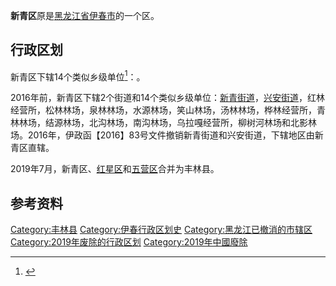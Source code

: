 {{Infobox China County
| county = 新青区
| usedname = 
| nameorigin = 
| Photo = 
| Photoname = 
| map =
| map_caption = 
| Pinyin =  Xīnqīng Qū
| Belong = [[中国|中国]][[黑龙江省|黑龙江省]][[伊春市|伊春市]]
| Types = [[市辖区|市辖区]]
| admincode =  230707
| founded = 
| seat = 
| officerTitle = 
| officer = 
| officerTitle2 = 
| officer2 = 
| division = 4
| town = 
| township = 
| subdistrict = 4
| dialect = 
| post code = 153036
| phone code = 458
| coordinate = 
| area = 1181平方千米
| area land = 
| area water = 
| census yr = 2004
| pop = 5万人
| density =  
| GDP = 
| GDP_as_of = 
| GDPPC = 
| carlicense = 黑F
| web = www.ycxq.gov.cn
| web_title = 新青区政府网
}}
'''新青区'''原是[[黑龙江省|黑龙江省]][[伊春市|伊春市]]的一个区。

==行政区划==

新青区下辖14个类似乡级单位<ref>{{PRC admin/ref sgc|23/07/07/000/000}}</ref>：{{PRC admin/children|23/07/07/000/000}}。

2016年前，新青区下辖2个街道和14个类似乡级单位：[[新青街道|新青街道]]，[[兴安街道_(伊春市)|兴安街道]]，红林经营所，松林林场，泉林林场，水源林场，笑山林场，汤林林场，桦林经营所，青林林场，结源林场，北沟林场，南沟林场，乌拉嘎经营所，柳树河林场和北影林场。2016年，伊政函【2016】83号文件撤销新青街道和兴安街道，下辖地区由新青区直辖。

2019年7月，新青区、[[红星区|红星区]]和[[五营区|五营区]]合并为丰林县。

==参考资料==
{{reflist}}

[[Category:丰林县|Category:丰林县]]
[[Category:伊春行政区划史|Category:伊春行政区划史]]
[[Category:黑龙江已撤消的市辖区|Category:黑龙江已撤消的市辖区]]
[[Category:2019年废除的行政区划|Category:2019年废除的行政区划]]
[[Category:2019年中國廢除|Category:2019年中國廢除]]